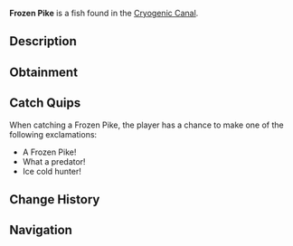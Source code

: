 {{FishInfobox
|image          = Frozen Pike.png
|rarity         = Rare
|sea            = First Sea
|location       = [[Cryogenic Canal]]
|sublocation    = 
|sources        = Fishing Rod
|radar_location = 
|xp             = 280
|weather        = 
|time           = 
|season         = Winter
|bait           = Fish Head
|base_weight    = 25
|base_value     = 650
|weight_range   = 15
|base_chance    = 25
|base_resil     = 40
}}
'''Frozen Pike''' is a {{Rarity|Rare}} fish found in the [[Cryogenic Canal]].

== Description ==
{{Description|A long and sleek predator fish, its body covered in frost-like patterns and icy fins.|Bestiary Entry}}

== Obtainment ==
{{Description|Hunts in the deepest parts of the canal.|Bestiary Hint}}
{{Fish Availability|
Cryogenic Canal
|top_rods      = 
Leviathan's Fang Rod\288148.79\171630.87;
Trident Rod\275636.25\172051.37;
Free Spirit Rod\265389.08\165655.11;
Krampus's Rod\265240.52\232245.4;
Magma Rod\249017.89\218040.81;
Flimsy Rod\174830.7\214180.97;
Plastic Rod\232398.66\203037.82;
Fast Rod\197316.36\236109.69;
Fischer's Rod\181899.88\224490.12;
Buddy Bond Rod\171646.91\215408.39;
No-Life Rod\216714.71\142763.29;
Ethereal Prism Rod\214343.29\123772.31;
Astralhook Rod\213980.96\126572.72;
Seraphic Rod\211701.59\124312.35;
Rod Of The Forgotten Fang\198546.44\115951.48;
Challenger's Rod\196129.98\120230.01;
Blazebringer Rod\191901.73\118524.26;
Zeus Rod\180795.35\111375.71;
Rod Of The Depths\179968.84\107020.69;
Verdant Shear Rod\179968.29\114677.53;
Rod Of The Exalted One\178524.92\109096.28;
Depthseeker Rod\165538.04\107888.4;
Avalanche Rod\149435.27\95745.38;
Volcanic Rod\147097.2\105427.84;
Steady Rod\56554.77\40518.53
|recommended   = Trident Rod
}}

== Catch Quips ==
When catching a Frozen Pike, the player has a chance to make one of the following exclamations:
* A Frozen Pike!
* What a predator!
* Ice cold hunter!

== Change History ==
{{Change History|{{subst:Current Version}}}}

== Navigation ==
{{Fish Navbox|Cryogenic Canal}}